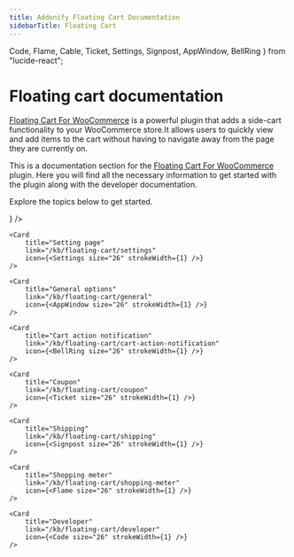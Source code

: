 ```yaml
---
title: Addonify Floating Cart Documentation
sidebarTitle: Floating Cart
---
```


Code,
Flame,
Cable, 
Ticket,
Settings, 
Signpost, 
AppWindow, 
BellRing
} from "lucide-react";


# Floating cart documentation

[Floating Cart For WooCommerce](https://addonify.com/product/addonify-floating-cart-for-woocommerce/) is a powerful plugin that adds a side-cart functionality to your WooCommerce store.It allows users to quickly view and add items to the cart without having to navigate away from the page they are currently on.

This is a documentation section for the [Floating Cart For WooCommerce](https://addonify.com/product/addonify-floating-cart-for-woocommerce/) plugin. Here you will find all the necessary information to get started with the plugin along with the developer documentation.

Explore the topics below to get started.

<Cards>
	<Card 
		title="Installation" 
		link="/kb/floating-cart/installation" 
		icon={<Cable size="26" strokeWidth={1} />} 
	/>

	<Card 
		title="Setting page" 
		link="/kb/floating-cart/settings" 
		icon={<Settings size="26" strokeWidth={1} />} 
	/>

	<Card 
		title="General options" 
		link="/kb/floating-cart/general" 
		icon={<AppWindow size="26" strokeWidth={1} />} 
	/>
	
	<Card 
		title="Cart action notification" 
		link="/kb/floating-cart/cart-action-notification" 
		icon={<BellRing size="26" strokeWidth={1} />} 
	/>

	<Card 
		title="Coupon" 
		link="/kb/floating-cart/coupon" 
		icon={<Ticket size="26" strokeWidth={1} />} 
	/>

	<Card 
		title="Shipping" 
		link="/kb/floating-cart/shipping" 
		icon={<Signpost size="26" strokeWidth={1} />} 
	/>

	<Card 
		title="Shopping meter" 
		link="/kb/floating-cart/shopping-meter" 
		icon={<Flame size="26" strokeWidth={1} />} 
	/>

	<Card 
		title="Developer" 
		link="/kb/floating-cart/developer" 
		icon={<Code size="26" strokeWidth={1} />} 
	/>
</Cards>